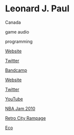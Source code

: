 # Leonard J. Paul

<Location>

Canada

</Location>



<Skills>

game audio

programming

</Skills>

<Personal>

[Website](http://www.videogameaudio.com)

[Twitter](https://twitter.com/VideoGameAudio)

[Bandcamp](https://leonardjpaul.bandcamp.com/releases)

</Personal>

<Business>

[Website](http://School.VideoGameAudio.com)

[Twitter](https://twitter.com/SchoolGameAudio)

[YouTube](https://www.youtube.com/playlist?list=PL17-p74MQ_0STwm-hfUC3Nyl2X2kD7Y_b)

</Business>



<Games>

[NBA Jam 2010](https://en.wikipedia.org/wiki/NBA_Jam_(2010_video_game))

[Retro City Rampage](https://www.vblank.com/RetroCityRampage/)

[Eco](https://www.play.eco/)

</Games>
